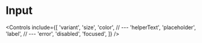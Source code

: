 
<Meta of={InputStories} />

# Input

<Canvas of={InputStories.Default} />

<Controls include={[
  'variant',
  'size',
  'color',
  // ---
  'helperText',
  'placeholder',
  'label',
  // ---
  'error',
  'disabled',
  'focused',
]} />
